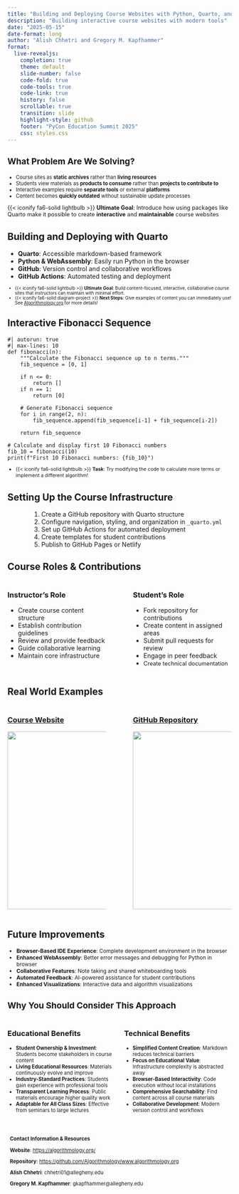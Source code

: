 ```yaml
---
title: "Building and Deploying Course Websites with Python, Quarto, and Mkdocs"
description: "Building interactive course websites with modern tools"
date: "2025-05-15"
date-format: long
author: "Alish Chhetri and Gregory M. Kapfhammer"
format:
  live-revealjs:
    completion: true
    theme: default
    slide-number: false
    code-fold: true
    code-tools: true
    code-link: true
    history: false
    scrollable: true
    transition: slide
    highlight-style: github
    footer: "PyCon Education Summit 2025"
    css: styles.css
---
```


## [What Problem Are We Solving?]{style="font-size: 0.9em;"}

::: {.incremental style="margin-top: 1em; font-size: 0.8em;"}

- Course sites as **static archives** rather than **living resources**
- Students view materials as **products to consume** rather than **projects to contribute to**
- Interactive examples require **separate tools** or external **platforms** 
- Content becomes **quickly outdated** without sustainable update processes

:::

::: {.fragment .fade .boxed-content style="margin-top: -0.05em; font-size: 0.9em;"}

{{< iconify fa6-solid lightbulb >}} **Ultimate Goal**: Introduce how using
packages like Quarto make it possible to create **interactive** and
**maintainable** course websites

:::

## Building and Deploying with Quarto

::: fragment

- **Quarto**: Accessible markdown-based framework
- **Python & WebAssembly**: Easily run Python in the browser
- **GitHub**: Version control and collaborative workflows
- **GitHub Actions**: Automated testing and deployment

:::

::: {.fragment .fade .tight-boxed-content style="margin-top: -0.05em; margin-bottom: -0.25em; font-size: 0.70em;"}

- {{< iconify fa6-solid lightbulb >}} **Ultimate Goal**: Build content-focused, interactive, collaborative course sites that instructors can maintain with minimal effort.
- {{< iconify fa6-solid diagram-project >}} **Next Steps**: Give examples of content you can immediately use! See [Algorithmology.org](https://algorithmology.org/) for more details!

:::

## Interactive Fibonacci Sequence

```pyodide
#| autorun: true
#| max-lines: 10
def fibonacci(n):
    """Calculate the Fibonacci sequence up to n terms."""
    fib_sequence = [0, 1]
    
    if n <= 0:
        return []
    if n == 1:
        return [0]
    
    # Generate Fibonacci sequence
    for i in range(2, n):
        fib_sequence.append(fib_sequence[i-1] + fib_sequence[i-2])
        
    return fib_sequence

# Calculate and display first 10 Fibonacci numbers
fib_10 = fibonacci(10)
print(f"First 10 Fibonacci numbers: {fib_10}")
```

::: {.fragment style="margin-top: -0.25em; font-size: 0.775em;"}

- {{< iconify fa6-solid lightbulb >}} **Task**: Try modifying the code to calculate more terms or implement a different algorithm!

:::

## Setting Up the Course Infrastructure

::: {.fragment style="margin-left: 3.75em; margin-top: 1em;"}

1. Create a GitHub repository with Quarto structure
2. Configure navigation, styling, and organization in `_quarto.yml`
3. Set up GitHub Actions for automated deployment
4. Create templates for student contributions
5. Publish to GitHub Pages or Netlify

:::

## Course Roles & Contributions

::: {.columns}
::: {.column width="48%"}
### Instructor's Role 

::: {.fragment .fade-right}
- Create course content structure
- Establish contribution guidelines
- Review and provide feedback
- Guide collaborative learning
- Maintain core infrastructure
:::
:::

::: {.column width="4%"}
:::

::: {.column width="48%"}
### Student's Role

::: {.fragment .fade-left}
- Fork repository for contributions
- Create content in assigned areas
- Submit pull requests for review
- Engage in peer feedback
- [Create technical documentation]{style="font-size: 0.9em;"}
:::
:::
:::

## Real World Examples

::: {.columns}
::: {.column width="48%"}
### [Course Website](https://algorithmology.org/)

::: {.fragment .fade-right}
![](algorithmology_website.png){width=400 fig-align="center"}
:::
:::

::: {.column width="4%"}
:::

::: {.column width="48%"}
### [GitHub Repository](https://github.com/Algorithmology/www.algorithmology.org)

::: {.fragment .fade-left}

![](algorithmology_repo.png){width=400 fig-align="center"}
:::
:::
:::

## Future Improvements

::: {.fragment .fade-right .fragment style="font-size: .85em; margin-top: 1.25em;"}

- **Browser-Based IDE Experience**: Complete development environment in the browser
- **Enhanced WebAssembly**: Better error messages and debugging for Python in browser
- **Collaborative Features**: Note taking and shared whiteboarding tools
- **Automated Feedback**: AI-powered assistance for student contributions
- **Enhanced Visualizations**: Interactive data and algorithm visualizations

:::

## [Why You Should Consider This Approach]{style="font-size: 0.9em;"}

::: {.columns}
::: {.column width="50%"}
### Educational Benefits

::: {.fragment .fade-right style="font-size: 0.8em;"}
- **Student Ownership & Investment**: Students become stakeholders in course content
- **Living Educational Resources**: Materials continuously evolve and improve
- **Industry-Standard Practices**: Students gain experience with professional tools
- **Transparent Learning Process**: Public materials encourage higher quality work
- **Adaptable for All Class Sizes**: Effective from seminars to large lectures
:::
:::

::: {.column width="50%"}
### Technical Benefits

::: {.fragment .fade-left style="font-size: 0.8em;"}
- **Simplified Content Creation**: Markdown reduces technical barriers
- **Focus on Educational Value**: Infrastructure complexity is abstracted away
- **Browser-Based Interactivity**: Code execution without local installations
- **Comprehensive Searchability**: Find content across all course materials
- **Collaborative Development**: Modern version control and workflows
:::
:::
:::

::: {.fragment .fade .boxed-content style="margin-top: 2em; margin-bottom: 1em; font-size: 0.8em; padding: 0.5em;"}

**Contact Information & Resources**

**Website**: [https://algorithmology.org/](https://algorithmology.org/) 

**Repository**: [https://github.com/Algorithmology/www.algorithmology.org](https://github.com/Algorithmology/www.algorithmology.org)  

**Alish Chhetri**: chhetri01@allegheny.edu

**Gregory M. Kapfhammer**: gkapfhammer@allegheny.edu

:::
